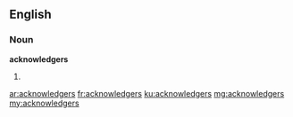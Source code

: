 ==English==

===Noun===
'''acknowledgers'''
# {{plural of|acknowledger}}

[[ar:acknowledgers]]
[[fr:acknowledgers]]
[[ku:acknowledgers]]
[[mg:acknowledgers]]
[[my:acknowledgers]]